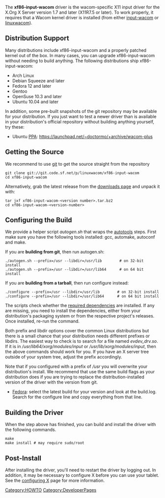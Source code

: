 The '''xf86-input-wacom''' driver is the wacom-specific X11 input driver for the X.Org X Server version 1.7 and later (X11R7.5 or later). To work properly, it requires that a Wacom kernel driver is installed (from either [[input-wacom]] or [[linuxwacom]]).

== Distribution Support ==
Many distributions include xf86-input-wacom and a properly patched kernel out of the box. In many cases, you can upgrade xf86-input-wacom without needing to build anything. The following distributions ship xf86-input-wacom:
* Arch Linux
* Debian Squeeze and later
* Fedora 12 and later
* Gentoo
* OpenSuse 10.3 and later
* Ubuntu 10.04 and later

In addition, some pre-built snapshots of the git repository may be available for your distribution. If you just want to test a newer driver than is available in your distribution's official repository without building anything yourself, try these:
* Ubuntu [https://launchpad.net/ubuntu/+ppas PPA]: https://launchpad.net/~doctormo/+archive/wacom-plus

== Getting the Source ==
We recommend to use [[Using Git|git]] to get the source straight from the repository
<pre>
git clone git://git.code.sf.net/p/linuxwacom/xf86-input-wacom
cd xf86-input-wacom
</pre>

Alternatively, grab the latest release from the [https://sourceforge.net/projects/linuxwacom/files/xf86-input-wacom/ downloads page] and unpack it with:
<pre>
tar jxf xf86-input-wacom-<version number>.tar.bz2
cd xf86-input-wacom-<version-number>
</pre>

== Configuring the Build ==
{{Tip|text=The INSTALL file in the driver tarball provides detailed build instructions}}

We provide a helper script ''autogen.sh'' that wraps the [http://en.wikipedia.org/wiki/GNU_build_system autotools] steps. First make sure you have the following tools installed: gcc, automake, autoconf and make.

If you are '''building from git''', then run autogen.sh:
<pre>
./autogen.sh --prefix=/usr --libdir=/usr/lib        # on 32-bit install
./autogen.sh --prefix=/usr --libdir=/usr/lib64      # on 64 bit install
</pre>

If you are '''building from a tarball''', then run configure instead:
<pre>
./configure --prefix=/usr --libdir=/usr/lib        # on 32-bit install
./configure --prefix=/usr --libdir=/usr/lib64      # on 64 bit install
</pre>

The scripts check whether the [[dependencies|required dependencies]] are installed. If any are missing, you need to install the dependencies, either from your distribution's packaging system or from the respective project's releases. Once installed, re-run the command.

Both prefix and libdir options cover the common Linux distributions but there is a small chance that your distribution needs different prefixes or libdirs. The easiest way to check is to search for a file named ''evdev_drv.so''. If it is in ''/usr/lib64/xorg/modules/input'' or ''/usr/lib/xorg/modules/input'', then the above commands should work for you. If you have an X server tree outside of your system tree, adjust the prefix accordingly.

Note that if you configured with a prefix of ''/usr'' you will overwrite your distribution's install. We recommend that  use the same build flags as your distribution does if you are trying to replace the distribution-installed version of the driver with the version from git.

* [http://koji.fedoraproject.org/koji/packageinfo?packageID=9537 Fedora]: select the latest build for your version and look at the build.log. Search for the configure line and copy everything from that line. 

== Building the Driver ==
When the step above has finished, you can build and install the driver with the following commands.

<pre>
make
make install # may require sudo/root
</pre>

== Post-Install ==
After installing the driver, you'll need to restart the driver by logging out. In addition, it may be necessary to configure X before you can use your tablet. See the [[configuring X]] page for more information.

[[Category:HOWTO]]
[[Category:DeveloperPages]]